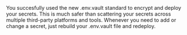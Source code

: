 <Note>
  You succesfully used the new .env.vault standard to encrypt and deploy your secrets. This is much safer than scattering your secrets across multiple third-party platforms and tools. Whenever you need to add or change a secret, just rebuild your .env.vault file and redeploy.
</Note>

